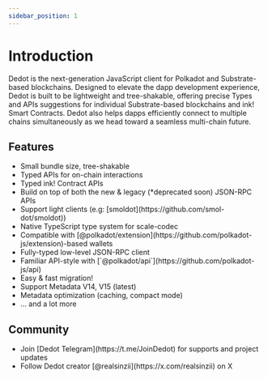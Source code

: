 ```yaml
---
sidebar_position: 1
---
```


# Introduction

Dedot is the next-generation JavaScript client for Polkadot and Substrate-based blockchains.
Designed to elevate the dapp development experience, Dedot is built to be lightweight and tree-shakable, offering precise Types and APIs suggestions for individual Substrate-based blockchains and ink! Smart Contracts.
Dedot also helps dapps efficiently connect to multiple chains simultaneously as we head toward a seamless multi-chain future.

## Features

<ul>
  <li>Small bundle size, tree-shakable</li>
  <li>Typed APIs for on-chain interactions</li>
  <li>Typed ink! Contract APIs</li>
  <li>Build on top of both the new & legacy (*deprecated soon) JSON-RPC APIs</li>
  <li>Support light clients (e.g: [smoldot](https://github.com/smol-dot/smoldot))</li>
  <li>Native TypeScript type system for scale-codec</li>
  <li>Compatible with [@polkadot/extension](https://github.com/polkadot-js/extension)-based wallets</li>
  <li>Fully-typed low-level JSON-RPC client</li>
  <li>Familiar API-style with [`@polkadot/api`](https://github.com/polkadot-js/api)</li>
  <li>Easy & fast migration!</li>
  <li>Support Metadata V14, V15 (latest)</li>
  <li>Metadata optimization (caching, compact mode)</li>
  <li>... and a lot more</li>
</ul>

## Community

<ul>
  <li>Join [Dedot Telegram](https://t.me/JoinDedot) for supports and project updates</li>
  <li>Follow Dedot creator [@realsinzii](https://x.com/realsinzii) on X</li>
</ul>

